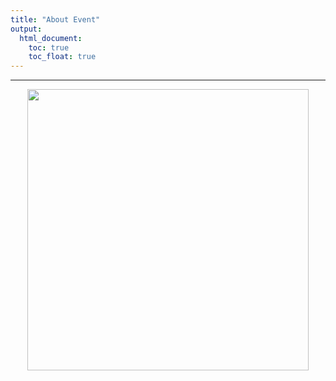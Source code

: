 ```yaml
---
title: "About Event"
output:
  html_document:
    toc: true
    toc_float: true
---
```



----


<center><img src="Lockett_CV" width="450px"></center> 

